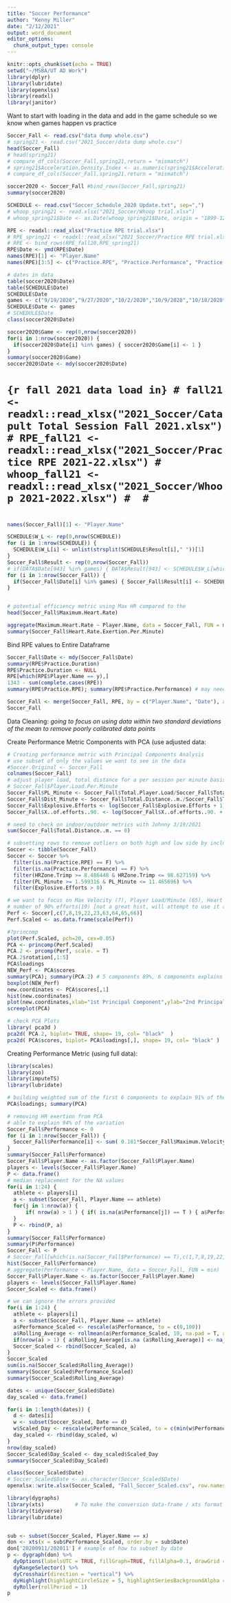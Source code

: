 ---
title: "Soccer Performance"
author: "Kenny Miller"
date: "2/12/2021"
output: word_document
editor_options: 
  chunk_output_type: console
---

```{r setup, include=FALSE}
knitr::opts_chunk$set(echo = TRUE)
setwd("~/MSBA/UT AD Work")
library(dplyr)
library(lubridate)
library(openxlsx)
library(readxl)
library(janitor)
```

Want to start with loading in the data and add in the game schedule so we know when games happen vs practice

```{r 2020 fall_spring Data Load In}
Soccer_Fall <- read.csv("data dump whole.csv")
# spring21 <- read.csv("2021_Soccer/data dump whole.csv")
head(Soccer_Fall)
# head(spring21)
# compare_df_cols(Soccer_Fall,spring21,return = "mismatch")
# spring21$Acceleration.Density.Index <- as.numeric(spring21$Acceleration.Density.Index)
# compare_df_cols(Soccer_Fall,spring21,return = "mismatch")

soccer2020 <- Soccer_Fall #bind_rows(Soccer_Fall,spring21)
summary(soccer2020)

SCHEDULE <- read.csv("Soccer_Schedule_2020 Update.txt", sep=",")
# whoop_spring21 <- read.xlsx("2021_Soccer/Whoop trial.xlsx")
# whoop_spring21$Date <- as.Date(whoop_spring21$Date, origin = "1899-12-30")

RPE <- readxl::read_xlsx("Practice RPE trial.xlsx")
# RPE_spring21 <- readxl::read_xlsx("2021_Soccer/Practice RPE trial.xlsx")
# RPE <- bind_rows(RPE_fall20,RPE_spring21)
RPE$Date <- ymd(RPE$Date)
names(RPE)[1] <- "Player.Name"
names(RPE)[3:5] <- c("Practice.RPE", "Practice.Performance", "Practice.Duration")

# dates in data
table(soccer2020$Date)
table(SCHEDULE$Date)
SCHEDULE$Date
games <- c("9/19/2020","9/27/2020","10/2/2020","10/9/2020","10/18/2020","10/23/2020","10/30/2020","11/6/2020","11/17/2020","2/14/2021","2/20/2021","2/28/2021","3/6/2021","3/21/2021","3/27/2021")
SCHEDULE$Date <- games
# SCHEDULE$Date
class(soccer2020$Date)

soccer2020$Game <- rep(0,nrow(soccer2020))
for(i in 1:nrow(soccer2020)) {
  if(soccer2020$Date[i] %in% games) { soccer2020$Game[i] <- 1 }
}
summary(soccer2020$Game)
soccer2020$Date <- mdy(soccer2020$Date)
```

# ```{r fall 2021 data load in}
# fall21 <- readxl::read_xlsx("2021_Soccer/Catapult Total Session Fall 2021.xlsx")
# RPE_fall21 <- readxl::read_xlsx("2021_Soccer/Practice RPE 2021-22.xlsx")
# whoop_fall21 <- readxl::read_xlsx("2021_Soccer/Whoop 2021-2022.xlsx")
# 
# ```
# 

```{r add in schedule results}
names(Soccer_Fall)[1] <- "Player.Name"

SCHEDULE$W_L <- rep(0,nrow(SCHEDULE))
for (i in 1:nrow(SCHEDULE)) {
  SCHEDULE$W_L[i] <- unlist(strsplit(SCHEDULE$Result[i]," "))[1]
}
Soccer_Fall$Result <- rep(0,nrow(Soccer_Fall))
# if(DATA$Date[943] %in% games) { DATA$Result[943] <- SCHEDULE$W_L[which(SCHEDULE$Date == DATA$Date[943])] }
for (i in 1:nrow(Soccer_Fall)) {
  if(Soccer_Fall$Date[i] %in% games) { Soccer_Fall$Result[i] <- SCHEDULE$W_L[which(SCHEDULE$Date == Soccer_Fall$Date[i])] } else { Soccer_Fall$Result[i] <- "Practice" }
}


# potential efficiency metric using Max HR compared to the 
head(Soccer_Fall$Maximum.Heart.Rate)

aggregate(Maximum.Heart.Rate ~ Player.Name, data = Soccer_Fall, FUN = max)
summary(Soccer_Fall$Heart.Rate.Exertion.Per.Minute)
```


Bind RPE values to Entire Dataframe

```{r Bind RPE and Soccer_Fall}
Soccer_Fall$Date <- mdy(Soccer_Fall$Date)
summary(RPE$Practice.Duration)
RPE$Practice.Duration <- NULL
RPE[which(RPE$Player.Name == y),]
1343 - sum(complete.cases(RPE))
summary(RPE$Practice.RPE); summary(RPE$Practice.Performance) # may need to replace NAs with median by athlete after creating performance metric

Soccer_Fall <- merge(Soccer_Fall, RPE, by = c("Player.Name", "Date"), all.x = T)
Soccer_Fall
```


Data Cleaning:
*going to focus on using data within two standard deviations of the mean to remove poorly calibrated data points*

Create Performance Metric Components with PCA (use adjusted data:

```{r Performance Metric}
# Creating performance metric with Principal Components Analysis
# use subset of only the values we want to see in the data
#Soccer.Original <- Soccer_Fall
colnames(Soccer_Fall)
# adjust player load, total distance for a per session per minute basis
# Soccer_Fall$Player.Load.Per.Minute
Soccer_Fall$PL_Minute <- Soccer_Fall$Total.Player.Load/Soccer_Fall$Total.Duration
Soccer_Fall$Dist_Minute <- Soccer_Fall$Total.Distance..m./Soccer_Fall$Total.Duration # layout looks a little skewed but seems like an accurate measure
Soccer_Fall$Explosive.Efforts <- log(Soccer_Fall$Explosive.Efforts + 1)
Soccer_Fall$X..of.efforts..90. <- log(Soccer_Fall$X..of.efforts..90. + 1)

# need to check on indoor/outdoor metrics with Johnny 3/19/2021
sum(Soccer_Fall$Total.Distance..m. == 0)

# subsetting rows to remove outliers on both high and low side by including data that is within 2 standard deviations of the mean as well as the NA values of RPE measures
Soccer <- tibble(Soccer_Fall)
Soccer <- Soccer %>%
  filter(is.na(Practice.RPE) == F) %>%
  filter(is.na(Practice.Performance) == F) %>%
  filter(HRZone.Trimp >= 8.486448 & HRZone.Trimp <= 98.627159) %>%
  filter(PL_Minute >= 1.599316 & PL_Minute <= 11.465696) %>%
  filter(Explosive.Efforts > 0)

# we want to focus on Max Velocity (7), Player Load/Minute (65), Heart Rate zone.trimp (Johnny created; weighted factor for the girls based on duration and time spent in zones) (8), Distance/Minute (66), [HR exertion/minute (53); removing for new testing]
# number of 90% efforts(19) [not a great hist, will attempt to use it as it is (lets take the log +1)], explosive efforts (22) [take log of table for almost perfect normal distribution], meta energy (23) [add to pca and performance energy]
Perf <- Soccer[,c(7,8,19,22,23,63,64,65,66)]
Perf.Scaled <- as.data.frame(scale(Perf))

#?princomp
plot(Perf.Scaled, pch=20, cex=0.05)
PCA <- princomp(Perf.Scaled)
PCA.2 <- prcomp(Perf, scale. = T)
PCA.2$rotation[,1:5]
PCA$loadings
NEW_Perf <- PCA$scores
summary(PCA); summary(PCA.2) # 5 components 89%, 6 components explains 94%
boxplot(NEW_Perf)
new.coordinates <- PCA$scores[,1]
hist(new.coordinates)
plot(new.coordinates,xlab="1st Principal Component",ylab="2nd Principal Component")
screeplot(PCA)

# check PCA Plots 
library( pca3d )
pca2d( PCA.2, biplot= TRUE, shape= 19, col= "black"  )
pca2d( PCA$scores, biplot= PCA$loadings[,], shape= 19, col= "black" )
```


Creating Performance Metric (using full data):

```{r}
library(scales)
library(zoo)
library(imputeTS)
library(lubridate)

# building weighted sum of the first 6 components to explain 91% of the variation
PCA$loadings; summary(PCA)

# removing HR exertion from PCA
# able to explain 94% of the variation
Soccer_Fall$Performance <- 0
for (i in 1:nrow(Soccer_Fall)) {
  Soccer_Fall$Performance[i] <- sum( 0.181*Soccer_Fall$Maximum.Velocity..km.h.[i], 0.244*Soccer_Fall$HRZone.Trimp[i], 0.116*Soccer_Fall$X..of.efforts..90.[i], 0.197*Soccer_Fall$Explosive.Efforts[i], 0.494*Soccer_Fall$Meta.Energy..KJ.kg.[i],  0.416*Soccer_Fall$Practice.RPE[i], 0.467*Soccer_Fall$PL_Minute[i], 0.468*Soccer_Fall$Dist_Minute[i], 0.670*Soccer_Fall$Maximum.Velocity..km.h.[i], 0.671*Soccer_Fall$X..of.efforts..90.[i], -0.155*Soccer_Fall$Explosive.Efforts[i],  -0.134*Soccer_Fall$Practice.RPE[i], -0.198*Soccer_Fall$Practice.Performance[i], 0.552*Soccer_Fall$HRZone.Trimp[i], 0.180*Soccer_Fall$X..of.efforts..90.[i], 0.558*Soccer_Fall$Explosive.Efforts[i], 0.285*Soccer_Fall$Practice.Performance[i],-0.342*Soccer_Fall$PL_Minute[i], -0.376*Soccer_Fall$Dist_Minute[i], -0.284*Soccer_Fall$HRZone.Trimp[i], 0.180*Soccer_Fall$Explosive.Efforts[i], -0.123*Soccer_Fall$Meta.Energy..KJ.kg.[i],  0.915*Soccer_Fall$Practice.Performance[i], 0.132*Soccer_Fall$PL_Minute[i], 0.629*Soccer_Fall$HRZone.Trimp[i], -0.109*Soccer_Fall$X..of.efforts..90.[i], -0.730*Soccer_Fall$Explosive.Efforts[i], 0.123*Soccer_Fall$Meta.Energy..KJ.kg.[i], -0.108*Soccer_Fall$Practice.RPE[i], 0.167*Soccer_Fall$Practice.Performance[i], 0.181*Soccer_Fall$Maximum.Velocity..km.h.[i], -0.231*Soccer_Fall$X..of.efforts..90.[i], 0.230*Soccer_Fall$Explosive.Efforts[i], 0.262*Soccer_Fall$Meta.Energy..KJ.kg.[i],  -0.852*Soccer_Fall$Practice.RPE[i], 0.152*Soccer_Fall$PL_Minute[i], 0.206*Soccer_Fall$Dist_Minute[i] )
}
summary(Soccer_Fall$Performance)
Soccer_Fall$Player.Name <- as.factor(Soccer_Fall$Player.Name)
players <- levels(Soccer_Fall$Player.Name)
P <- data.frame()
# median replacement for the NA values
for(i in 1:24) {
  athlete <- players[i]
  a <- subset(Soccer_Fall, Player.Name == athlete)
  for(j in 1:nrow(a)) {
      if( nrow(a) > 1 ) { if( is.na(a$Performance[j]) == T ) { a$Performance[j] <- median(a$Performance, na.rm = T) } } else { a$Performance <- 114.499 }
  }
  P <- rbind(P, a)
}
summary(Soccer_Fall$Performance)
summary(P$Performance)
Soccer_Fall <- P
# Soccer_Fall[which(is.na(Soccer_Fall$Performance) == T),c(1,7,8,19,22,23,53,64,65)]
hist(Soccer_Fall$Performance)
# aggregate(Performance ~ Player.Name, data = Soccer_Fall, FUN = min)
Soccer_Fall$Player.Name <- as.factor(Soccer_Fall$Player.Name)
players <- levels(Soccer_Fall$Player.Name)
Soccer_Scaled <- data.frame()

# we can ignore the errors provided 
for(i in 1:24) {
  athlete <- players[i]
  a <- subset(Soccer_Fall, Player.Name == athlete)
  a$Performance_Scaled <- rescale(a$Performance, to = c(0,100))
  a$Rolling_Average <- rollmean(a$Performance_Scaled, 10, na.pad = T, align = "right")
  if(nrow(a) > 1) { a$Rolling_Average[is.na (a$Rolling_Average)] <- na_ma(a$Rolling_Average) } else { a$Rolling_Average <- mean(a$Performance_Scaled) }
  Soccer_Scaled <- rbind(Soccer_Scaled, a)
}
Soccer_Scaled
sum(is.na(Soccer_Scaled$Rolling_Average))
summary(Soccer_Scaled$Performance_Scaled)
summary(Soccer_Scaled$Rolling_Average)

dates <- unique(Soccer_Scaled$Date)
day_scaled <- data.frame()

for(i in 1:length(dates)) {
  d <- dates[i]
  w <- subset(Soccer_Scaled, Date == d)
  w$Scaled_Day <- rescale(w$Performance_Scaled, to = c(min(w$Performance_Scaled), 100))
  day_scaled <- rbind(day_scaled, w)
}
nrow(day_scaled)
Soccer_Scaled$Day_Scaled <- day_scaled$Scaled_Day
summary(Soccer_Scaled$Day_Scaled)

class(Soccer_Scaled$Date)
# Soccer_Scaled$Date <- as.character(Soccer_Scaled$Date)
openxlsx::write.xlsx(Soccer_Scaled, "Fall_Soccer_Scaled.csv", row.names = F, overwrite = TRUE)
```


```{r making graph}
library(dygraphs)
library(xts)          # To make the conversion data-frame / xts format
library(tidyverse)
library(lubridate)


sub <- subset(Soccer_Scaled, Player.Name == x)
don <- xts(x = sub$Performance_Scaled, order.by = sub$Date)
don['20200911/202011'] # example of how to subset by date
p <- dygraph(don) %>%
  dyOptions(labelsUTC = TRUE, fillGraph=TRUE, fillAlpha=0.1, drawGrid = FALSE, colors="#D8AE5A") %>%
  dyRangeSelector() %>%
  dyCrosshair(direction = "vertical") %>%
  dyHighlight(highlightCircleSize = 5, highlightSeriesBackgroundAlpha = 0.2, hideOnMouseOut = FALSE)  %>%
  dyRoller(rollPeriod = 1)
p
```





